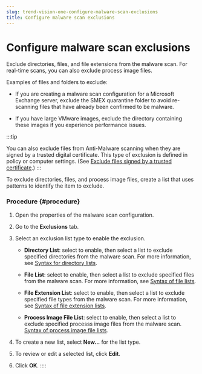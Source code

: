 ```yaml
---
slug: trend-vision-one-configure-malware-scan-exclusions
title: Configure malware scan exclusions
---
```

# Configure malware scan exclusions

Exclude directories, files, and file extensions from the malware scan. For real-time scans, you can also exclude process image files.

Examples of files and folders to exclude:

- If you are creating a malware scan configuration for a Microsoft Exchange server, exclude the SMEX quarantine folder to avoid re-scanning files that have already been confirmed to be malware.

- If you have large VMware images, exclude the directory containing these images if you experience performance issues.

:::tip

You can also exclude files from Anti-Malware scanning when they are signed by a trusted digital certificate. This type of exclusion is defined in policy or computer settings. (See [Exclude files signed by a trusted certificate](create-anti-malware-exceptions.mdx).)
:::

To exclude directories, files, and process image files, create a list that uses patterns to identify the item to exclude.

### Procedure {#procedure}

1.  Open the properties of the malware scan configuration.

2.  Go to the **Exclusions** tab.

3.  Select an exclusion list type to enable the exclusion.

    - **Directory List**: select to enable, then select a list to exclude specified directories from the malware scan. For more information, see [Syntax for directory lists](syntax-scan-inclusions-exclusions.mdx).

    - **File List**: select to enable, then select a list to exclude specified files from the malware scan. For more information, see [Syntax of file lists](syntax-scan-inclusions-exclusions.mdx).

    - **File Extension List**: select to enable, then select a list to exclude specified file types from the malware scan. For more information, see [Syntax of file extension lists](syntax-scan-inclusions-exclusions.mdx).

    - **Process Image File List**: select to enable, then select a list to exclude specified processs image files from the malware scan. [Syntax of process image file lists](syntax-scan-inclusions-exclusions.mdx).

4.  To create a new list, select **New...** for the list type.

5.  To review or edit a selected list, click **Edit**.

6.  Click **OK**.
::::
